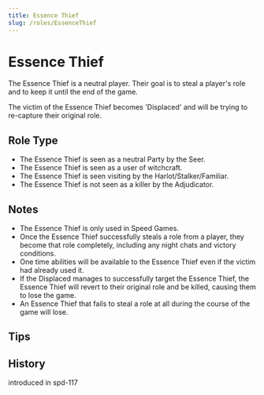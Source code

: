 ```yaml
---
title: Essence Thief
slug: /roles/EssenceThief
---
```



# Essence Thief

The Essence Thief is a neutral player. Their goal is to steal a player's role and to keep it until the end of the game.

The victim of the Essence Thief becomes 'Displaced' and will be trying to re-capture their original role.

## Role Type

- The Essence Thief is seen as a neutral Party by the Seer.
- The Essence Thief is seen as a user of witchcraft.
- The Essence Thief is seen visiting by the Harlot/Stalker/Familiar.
- The Essence Thief is not seen as a killer by the Adjudicator.

## Notes

- The Essence Thief is only used in Speed Games.
- Once the Essence Thief successfully steals a role from a player, they become that role completely, including any night chats and victory conditions.
- One time abilities will be available to the Essence Thief even if the victim had already used it.
- If the Displaced manages to successfully target the Essence Thief, the Essence Thief will revert to their original role and be killed, causing them to lose the game.
- An Essence Thief that fails to steal a role at all during the course of the game will lose.

## Tips

## History

<Timeline lineColor="white">
  <Event interval="2018-09-15">introduced in spd-117</Event>
</Timeline>
